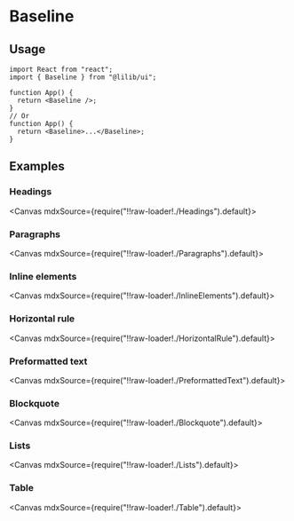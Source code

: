 
<Meta title="Configs/Baseline" />

# Baseline

## Usage

```tsx
import React from "react";
import { Baseline } from "@lilib/ui";

function App() {
  return <Baseline />;
}
// Or
function App() {
  return <Baseline>...</Baseline>;
}
```

## Examples

### Headings

<Canvas mdxSource={require("!!raw-loader!./Headings").default}>
  <Story id="examples-baseline--headings" />
</Canvas>

### Paragraphs

<Canvas mdxSource={require("!!raw-loader!./Paragraphs").default}>
  <Story id="examples-baseline--paragraphs" />
</Canvas>

### Inline elements

<Canvas mdxSource={require("!!raw-loader!./InlineElements").default}>
  <Story id="examples-baseline--inline-elements" />
</Canvas>

### Horizontal rule

<Canvas mdxSource={require("!!raw-loader!./HorizontalRule").default}>
  <Story id="examples-baseline--horizontal-rule" />
</Canvas>

### Preformatted text

<Canvas mdxSource={require("!!raw-loader!./PreformattedText").default}>
  <Story id="examples-baseline--preformatted-text" />
</Canvas>

### Blockquote

<Canvas mdxSource={require("!!raw-loader!./Blockquote").default}>
  <Story id="examples-baseline--blockquote" />
</Canvas>

### Lists

<Canvas mdxSource={require("!!raw-loader!./Lists").default}>
  <Story id="examples-baseline--lists" />
</Canvas>

### Table

<Canvas mdxSource={require("!!raw-loader!./Table").default}>
  <Story id="examples-baseline--table" />
</Canvas>
